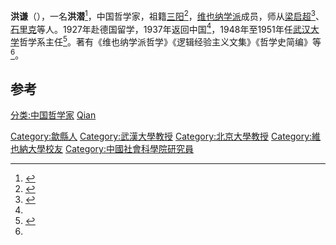 {{expand|time=2017-01-13T15:10:09+00:00}}
'''洪谦'''（{{bd|1909年|10月21日|1992年|2月27日}}），一名'''洪潜'''<ref name="anhui">{{Cite web |url=http://epaper.anhuinews.com/html/jhsb/20130906/article_2989371.shtml |title=歙县籍哲学家洪谦二三事 |access-date=2017-01-13 |archive-url=https://web.archive.org/web/20170116154439/http://epaper.anhuinews.com/html/jhsb/20130906/article_2989371.shtml |archive-date=2017-01-16 |dead-url=yes }}</ref>，中国哲学家，祖籍[[三阳乡_(歙县)|三阳]]<ref>{{Cite web |url=http://news.163.com/17/0113/10/CALDF9V400018AOP.html |title=网易 - 三阳古徽州的“微型读本” |access-date=2017-01-13 |archive-url=https://web.archive.org/web/20170118182035/http://news.163.com/17/0113/10/CALDF9V400018AOP.html |archive-date=2017-01-18 |dead-url=yes }}</ref>，[[维也纳学派|维也纳学派]]成员，师从[[梁启超|梁启超]]<ref>{{Cite web |url=http://www.newshs.com/t/e/d/2016-4-6/1459910759447.shtml |title=歙县三阳镇：洪谦故居有望再放光芒 |access-date=2017-01-17 |archive-url=https://web.archive.org/web/20170118052654/http://www.newshs.com/t/e/d/2016-4-6/1459910759447.shtml |archive-date=2017-01-18 |dead-url=yes }}</ref>、[[石里克|石里克]]等人。1927年赴德国留学，1937年返回中国<ref name="whu"/>，1948年至1951年任[[武汉大学|武汉大学]]哲学系主任<ref name="whu">{{Cite web |url=http://www.whu.edu.cn/phi60/info/1023/1282.htm |title=怀念洪谦先生 |access-date=2017-01-13 |archive-date=2020-06-25 |archive-url=https://web.archive.org/web/20200625035937/https://www.whu.edu.cn/phi60/info/1023/1282.htm |dead-url=no }}</ref>。著有《维也纳学派哲学》《逻辑经验主义文集》《哲学史简编》等<ref name="anhui"/>。

==参考==
{{reflist}}

{{normdaten}}
{{DEFAULTSORT:hong qian}}
[[分类:中国哲学家|分类:中国哲学家]]
[[Category:歙縣人|Category:歙縣人]]
[[分类:洪姓|Qian]]
[[Category:武漢大學教授|Category:武漢大學教授]]
[[Category:北京大學教授|Category:北京大學教授]]
[[Category:維也納大學校友|Category:維也納大學校友]]
[[Category:中國社會科學院研究員|Category:中國社會科學院研究員]]
{{china-academic-bio-stub}}